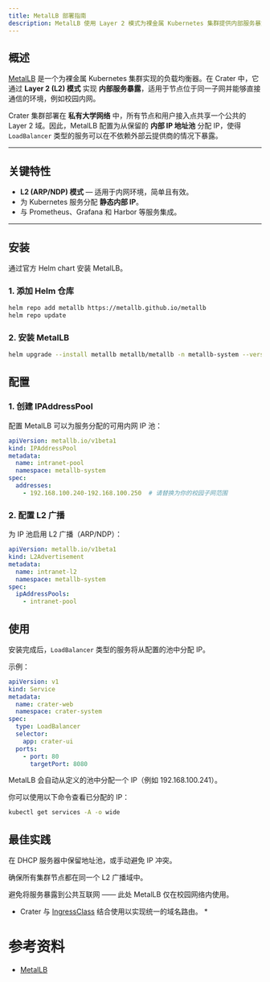 ```yaml
---
title: MetalLB 部署指南
description: MetalLB 使用 Layer 2 模式为裸金属 Kubernetes 集群提供内部服务暴露，适用于私有大学网络。
---
```


## 概述

[MetalLB](https://metallb.universe.tf/) 是一个为裸金属 Kubernetes 集群实现的负载均衡器。在 Crater 中，它通过 **Layer 2 (L2) 模式** 实现 **内部服务暴露**，适用于节点位于同一子网并能够直接通信的环境，例如校园内网。

Crater 集群部署在 **私有大学网络** 中，所有节点和用户接入点共享一个公共的 Layer 2 域。因此，MetalLB 配置为从保留的 **内部 IP 地址池** 分配 IP，使得 `LoadBalancer` 类型的服务可以在不依赖外部云提供商的情况下暴露。

---

## 关键特性

- **L2 (ARP/NDP) 模式** — 适用于内网环境，简单且有效。
- 为 Kubernetes 服务分配 **静态内部 IP**。
- 与 Prometheus、Grafana 和 Harbor 等服务集成。

---

## 安装

通过官方 Helm chart 安装 MetalLB。

### 1. 添加 Helm 仓库

```bash
helm repo add metallb https://metallb.github.io/metallb
helm repo update
```

### 2. 安装 MetalLB
```bash
helm upgrade --install metallb metallb/metallb -n metallb-system --version v0.14.8 --create-namespace
```

## 配置
### 1. 创建 IPAddressPool
配置 MetalLB 可以为服务分配的可用内网 IP 池：
```yaml
apiVersion: metallb.io/v1beta1
kind: IPAddressPool
metadata:
  name: intranet-pool
  namespace: metallb-system
spec:
  addresses:
    - 192.168.100.240-192.168.100.250  # 请替换为你的校园子网范围
```

### 2. 配置 L2 广播
为 IP 池启用 L2 广播（ARP/NDP）：
```yaml
apiVersion: metallb.io/v1beta1
kind: L2Advertisement
metadata:
  name: intranet-l2
  namespace: metallb-system
spec:
  ipAddressPools:
    - intranet-pool
```

## 使用
安装完成后，`LoadBalancer` 类型的服务将从配置的池中分配 IP。

示例：
```yaml
apiVersion: v1
kind: Service
metadata:
  name: crater-web
  namespace: crater-system
spec:
  type: LoadBalancer
  selector:
    app: crater-ui
  ports:
    - port: 80
      targetPort: 8080
```

MetalLB 会自动从定义的池中分配一个 IP（例如 192.168.100.241）。

你可以使用以下命令查看已分配的 IP：
```bash
kubectl get services -A -o wide
```

## 最佳实践
在 DHCP 服务器中保留地址池，或手动避免 IP 冲突。

确保所有集群节点都在同一个 L2 广播域中。

避免将服务暴露到公共互联网 —— 此处 MetalLB 仅在校园网络内使用。

* Crater 与 [IngressClass](./ingress.md) 结合使用以实现统一的域名路由。 *

# 参考资料
* [MetalLB](https://metallb.universe.tf/)